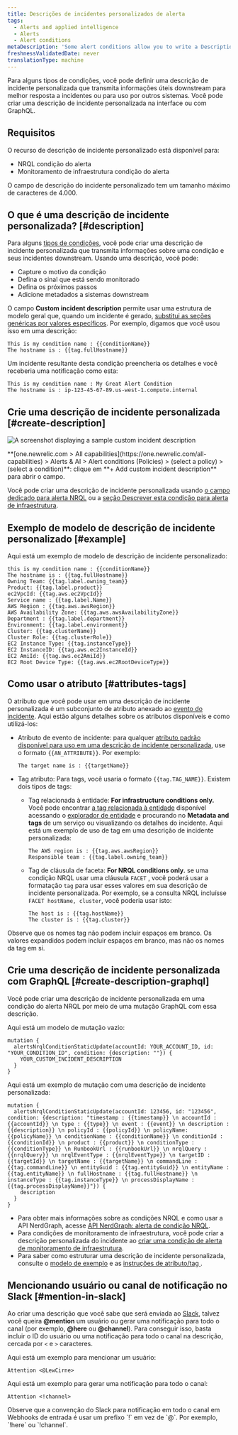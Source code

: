 ```yaml
---
title: Descrições de incidentes personalizados de alerta
tags:
  - Alerts and applied intelligence
  - Alerts
  - Alert conditions
metaDescription: 'Some alert conditions allow you to write a Description, which adds context to your incidents and notifications.'
freshnessValidatedDate: never
translationType: machine
---
```





Para alguns tipos de condições, você pode definir uma descrição de incidente personalizada que transmita informações úteis downstream para melhor resposta a incidentes ou para uso por outros sistemas. Você pode criar uma descrição de incidente personalizada na interface ou com GraphQL.

## Requisitos

O recurso de descrição de incidente personalizado está disponível para:

* NRQL condição do alerta
* Monitoramento de infraestrutura condição do alerta

O campo de descrição do incidente personalizado tem um tamanho máximo de caracteres de 4.000.

## O que é uma descrição de incidente personalizada? [#description]

Para alguns [tipos de condições](#requirements), você pode criar uma descrição de incidente personalizada que transmita informações sobre uma condição e seus incidentes downstream. Usando uma descrição, você pode:

* Capture o motivo da condição
* Defina o sinal que está sendo monitorado
* Defina os próximos passos
* Adicione metadados a sistemas downstream

O campo <DoNotTranslate>**Custom incident description**</DoNotTranslate> permite usar uma estrutura de modelo geral que, quando um incidente é gerado, [substitui as seções genéricas por valores específicos](#substitution-format). Por exemplo, digamos que você usou isso em uma descrição:

```
This is my condition name : {{conditionName}}
The hostname is : {{tag.fullHostname}}
```

Um incidente resultante desta condição preencheria os detalhes e você receberia uma notificação como esta:

```
This is my condition name : My Great Alert Condition
The hostname is : ip-123-45-67-89.us-west-1.compute.internal
```

## Crie uma descrição de incidente personalizada [#create-description]

<img
  title="custom incident description"
  alt="A screenshot displaying a sample custom incident description"
  src={alertsCustomIncidentDescriptionAlerts}
/>

<figcaption>
  <DoNotTranslate>**[one.newrelic.com > All capabilities](https://one.newrelic.com/all-capabilities) > Alerts & AI > Alert conditions (Policies) > (select a policy) > (select a condition)**</DoNotTranslate>: clique em <DoNotTranslate>**+ Add custom incident description**</DoNotTranslate> para abrir o campo.
</figcaption>

Você pode criar uma descrição de incidente personalizada usando [o campo dedicado para alerta NRQL](/docs/alerts-applied-intelligence/new-relic-alerts/alert-conditions/create-nrql-alert-conditions/) ou a [seção Descrever esta condição para alerta de infraestrutura](/docs/infrastructure/new-relic-infrastructure/infrastructure-alert-conditions/infrastructure-alerts-add-edit-or-view-host-alert-information/).

## Exemplo de modelo de descrição de incidente personalizado [#example]

Aqui está um exemplo de modelo de descrição de incidente personalizado:

```
this is my condition name : {{conditionName}}
The hostname is : {{tag.fullHostname}}
Owning Team: {{tag.label.owning_team}}
Product: {{tag.label.product}}
ec2VpcId: {{tag.aws.ec2VpcId}}
Service name : {{tag.label.Name}}
AWS Region : {{tag.aws.awsRegion}}
AWS Availability Zone: {{tag.aws.awsAvailabilityZone}}
Department : {{tag.label.department}}
Environment: {{tag.label.environment}}
Cluster: {{tag.clusterName}}
Cluster Role: {{tag.clusterRole}}
EC2 Instance Type: {{tag.instanceType}}
EC2 InstanceID: {{tag.aws.ec2InstanceId}}
EC2 AmiId: {{tag.aws.ec2AmiId}}
EC2 Root Device Type: {{tag.aws.ec2RootDeviceType}}
```

## Como usar o atributo [#attributes-tags]

O atributo que você pode usar em uma descrição de incidente personalizada é um subconjunto de atributo anexado ao [evento do incidente](/docs/alerts-applied-intelligence/new-relic-alerts/advanced-alerts/understand-technical-concepts/incident-event-attributes). Aqui estão alguns detalhes sobre os atributos disponíveis e como utilizá-los:

* Atributo de evento de incidente: para qualquer [atributo padrão disponível para uso em uma descrição de incidente personalizada](/docs/alerts-applied-intelligence/new-relic-alerts/advanced-alerts/understand-technical-concepts/incident-event-attributes), use o formato `{{AN_ATTRIBUTE}}`. Por exemplo:

  ```
  The target name is : {{targetName}}
  ```

* Tag atributo: Para tags, você usaria o formato `{{tag.TAG_NAME}}`. Existem dois tipos de tags:

  * Tag relacionada à entidade: <DoNotTranslate>**For infrastructure conditions only.**</DoNotTranslate> Você pode encontrar [a tag relacionada à entidade](/docs/new-relic-one/use-new-relic-one/core-concepts/tagging-use-tags-organize-group-what-you-monitor#) disponível acessando o [explorador de entidade](/docs/new-relic-one/use-new-relic-one/ui-data/new-relic-one-entity-explorer-view-performance-across-apps-services-hosts) e procurando no <DoNotTranslate>**Metadata and tags**</DoNotTranslate> de um serviço ou visualizando os detalhes do incidente. Aqui está um exemplo de uso de tag em uma descrição de incidente personalizada:

    ```
    The AWS region is : {{tag.aws.awsRegion}}
    Responsible team : {{tag.label.owning_team}}
    ```

  * Tag de cláusula de faceta: <DoNotTranslate>**For NRQL conditions only.**</DoNotTranslate> se uma condição NRQL usar uma cláusula `FACET` , você poderá usar a formatação `tag` para usar esses valores em sua descrição de incidente personalizada. Por exemplo, se a consulta NRQL incluísse `FACET hostName, cluster`, você poderia usar isto:

    ```
    The host is : {{tag.hostName}}
    The cluster is : {{tag.cluster}}
    ```

Observe que os nomes tag não podem incluir espaços em branco. Os valores expandidos podem incluir espaços em branco, mas não os nomes da tag em si.

## Crie uma descrição de incidente personalizada com GraphQL [#create-description-graphql]

Você pode criar uma descrição de incidente personalizada em uma condição do alerta NRQL por meio de uma mutação GraphQL com essa descrição.

Aqui está um modelo de mutação vazio:

```
mutation {
  alertsNrqlConditionStaticUpdate(accountId: YOUR_ACCOUNT_ID, id: "YOUR_CONDITION_ID", condition: {description: ""}) {
    YOUR_CUSTOM_INCIDENT_DESCRIPTION
  }
}
```

Aqui está um exemplo de mutação com uma descrição de incidente personalizada:

```
mutation {
  alertsNrqlConditionStaticUpdate(accountId: 123456, id: "123456", condition: {description: "timestamp : {{timestamp}} \n accountId : {{accountId}} \n type : {{type}} \n event : {{event}} \n description : {{description}} \n policyId : {{policyId}} \n policyName: {{policyName}} \n conditionName : {{conditionName}} \n conditionId : {{conditionId}} \n product : {{product}} \n conditionType : {{conditionType}} \n RunbookUrl : {{runbookUrl}} \n nrqlQuery : {{nrqlQuery}} \n nrqlEventType : {{nrqlEventType}} \n targetID : {{targetId}} \n targetName : {{targetName}} \n commandLine : {{tag.commandLine}} \n entityGuid : {{tag.entityGuid}} \n entityName : {{tag.entityName}} \n fullHostname : {{tag.fullHostname}} \n instanceType : {{tag.instanceType}} \n processDisplayName : {{tag.processDisplayName}}"}) {
    description
  }
}
```

* Para obter mais informações sobre as condições NRQL e como usar a API NerdGraph, acesse [API NerdGraph: alerta de condição NRQL](/docs/alerts/alerts-nerdgraph/nerdgraph-examples/nerdgraph-api-alerts-nrql-conditions).
* Para condições de monitoramento de infraestrutura, você pode criar a descrição personalizada do incidente ao [criar uma condição de alerta de monitoramento de infraestrutura](/docs/infrastructure/new-relic-infrastructure/infrastructure-alert-conditions/infrastructure-alerts-add-edit-or-view-host-alert-information).
* Para saber como estruturar uma descrição de incidente personalizada, consulte o [modelo de exemplo](#example) e as [instruções de atributo/tag ](#attributes-tags).

## Mencionando usuário ou canal de notificação no Slack [#mention-in-slack]

Ao criar uma descrição que você sabe que será enviada ao [Slack](/docs/alerts-applied-intelligence/new-relic-alerts/alert-notifications/notification-channels-control-where-send-alerts#slack), talvez você queira <DoNotTranslate>**@mention**</DoNotTranslate> um usuário ou gerar uma notificação para todo o canal (por exemplo, <DoNotTranslate>**@here**</DoNotTranslate> ou <DoNotTranslate>**@channel**</DoNotTranslate>). Para conseguir isso, basta incluir o ID do usuário ou uma notificação para todo o canal na descrição, cercada por `<` e `>` caracteres.

Aqui está um exemplo para mencionar um usuário:

```
Attention <@LewCirne>
```

Aqui está um exemplo para gerar uma notificação para todo o canal:

```
Attention <!channel>
```

<Callout variant="important">
  Observe que a convenção do Slack para notificação em todo o canal em Webhooks de entrada é usar um prefixo `!` em vez de `@`. Por exemplo, `!here` ou `!channel`.
</Callout>